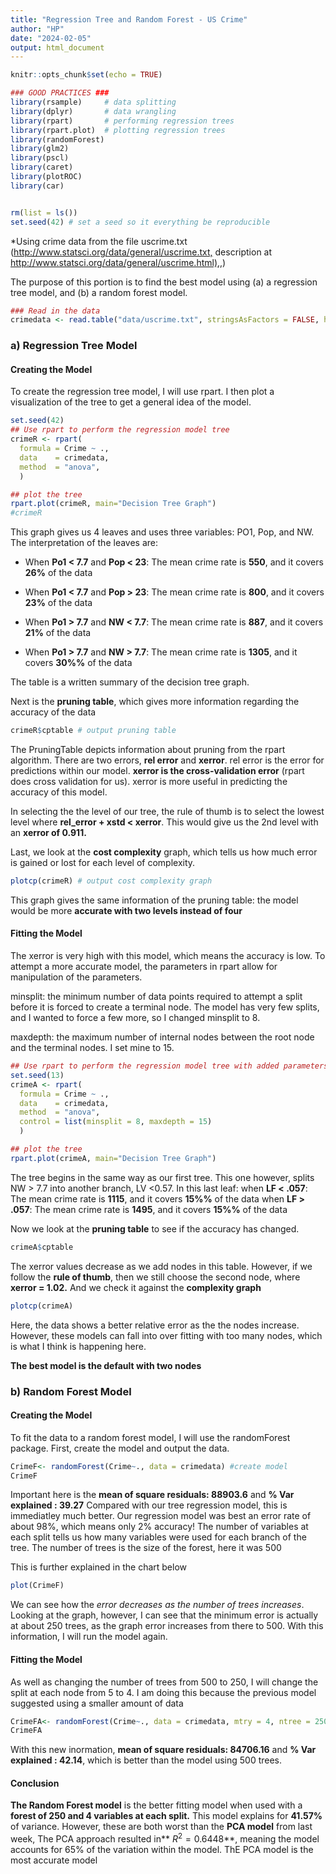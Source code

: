 ```yaml
---
title: "Regression Tree and Random Forest - US Crime"
author: "HP"
date: "2024-02-05"
output: html_document
---
```


```r
knitr::opts_chunk$set(echo = TRUE)
```

```r
### GOOD PRACTICES ###
library(rsample)     # data splitting 
library(dplyr)       # data wrangling
library(rpart)       # performing regression trees
library(rpart.plot)  # plotting regression trees
library(randomForest)
library(glm2)
library(pscl)
library(caret)
library(plotROC)
library(car)


rm(list = ls())
set.seed(42) # set a seed so it everything be reproducible  
```

*Using crime data from the file uscrime.txt
(<http://www.statsci.org/data/general/uscrime.txt,> description at
[http://www.statsci.org/data/general/uscrime.html),](http://www.statsci.org/data/general/uscrime.html),)

The purpose of this portion is to find the best model  using (a) a regression tree model, and (b) a
random forest model.

```r
### Read in the data
crimedata <- read.table("data/uscrime.txt", stringsAsFactors = FALSE, header = TRUE)
```

### a) Regression Tree Model

#### Creating the Model

To create the regression tree model, I will use rpart. I then plot a
visualization of the tree to get a general idea of the model.

```r
set.seed(42)
## Use rpart to perform the regression model tree
crimeR <- rpart(
  formula = Crime ~ .,
  data    = crimedata,
  method  = "anova",
  )

## plot the tree
rpart.plot(crimeR, main="Decision Tree Graph")
#crimeR

```

This graph gives us 4 leaves and uses three variables: PO1, Pop, and NW.
The interpretation of the leaves are:

-   When **Po1 \< 7.7** and **Pop \< 23**: The mean crime rate is
    **550**, and it covers **26%** of the data

-   When **Po1 \< 7.7** and **Pop \> 23**: The mean crime rate is
    **800**, and it covers **23%** of the data

-   When **Po1 \> 7.7** and **NW \< 7.7**: The mean crime rate is
    **887**, and it covers **21%** of the data

-   When **Po1 \> 7.7** and **NW \> 7.7**: The mean crime rate is
    **1305**, and it covers **30%%** of the data

The table is a written summary of the decision tree graph.

Next is the **pruning table**, which gives more information regarding
the accuracy of the data

```r
crimeR$cptable # output pruning table
```

The PruningTable depicts information about pruning from the rpart
algorithm. There are two errors, **rel error** and **xerror**. rel error
is the error for predictions within our model. **xerror is the
cross-validation error** (rpart does cross validation for us). xerror is
more useful in predicting the accuracy of this model.

In selecting the the level of our tree, the rule of thumb is to select
the lowest level where **rel_error + xstd \< xerror**. This would give
us the 2nd level with an **xerror of 0.911.**

Last, we look at the **cost complexity** graph, which tells us how much
error is gained or lost for each level of complexity.

```r
plotcp(crimeR) # output cost complexity graph

```

This graph gives the same information of the pruning table: the model
would be more **accurate with two levels instead of four**

#### Fitting the Model

The xerror is very high with this model, which means the accuracy is
low. To attempt a more accurate model, the parameters in rpart allow for
manipulation of the parameters.

minsplit: the minimum number of data points required to attempt a split
before it is forced to create a terminal node. The model has very few
splits, and I wanted to force a few more, so I changed minsplit to 8.

maxdepth: the maximum number of internal nodes between the root node and
the terminal nodes. I set mine to 15.

```r
## Use rpart to perform the regression model tree with added parameters
set.seed(13)
crimeA <- rpart(
  formula = Crime ~ .,
  data    = crimedata,
  method  = "anova",
  control = list(minsplit = 8, maxdepth = 15)
  )

## plot the tree
rpart.plot(crimeA, main="Decision Tree Graph")
```

The tree begins in the same way as our first tree. This one however,
splits NW \> 7.7 into another branch, LV \<0.57. In this last leaf: when
**LF \< .057**: The mean crime rate is **1115**, and it covers **15%%**
of the data when **LF \> .057**: The mean crime rate is **1495**, and it
covers **15%%** of the data

Now we look at the **pruning table** to see if the accuracy has changed.

```r
crimeA$cptable
```

The xerror values decrease as we add nodes in this table. However, if we
follow the **rule of thumb**, then we still choose the second node,
where **xerror = 1.02.** And we check it against the **complexity
graph**

```r
plotcp(crimeA)
```

Here, the data shows a better relative error as the the nodes increase.
However, these models can fall into over fitting with too many nodes,
which is what I think is happening here.

**The best model is the default with two nodes**

### b) Random Forest Model

#### Creating the Model

To fit the data to a random forest model, I will use the randomForest
package. First, create the model and output the data.

```r
CrimeF<- randomForest(Crime~., data = crimedata) #create model
CrimeF
```

Important here is the **mean of square residuals: 88903.6** and **% Var
explained : 39.27** Compared with our tree regression model, this is
immediatley much better. Our regression model was best an error rate of
about 98%, which means only 2% accuracy! The number of variables at each
split tells us how many variables were used for each branch of the tree.
The number of trees is the size of the forest, here it was 500

This is further explained in the chart below

```r
plot(CrimeF)
```

We can see how the *error decreases as the number of trees increases*.
Looking at the graph, however, I can see that the minimum error is
actually at about 250 trees, as the graph error increases from there to
500. With this information, I will run the model again.

#### Fitting the Model

As well as changing the number of trees from 500 to 250, I will change
the split at each node from 5 to 4. I am doing this because the previous
model suggested using a smaller amount of data

```r
CrimeFA<- randomForest(Crime~., data = crimedata, mtry = 4, ntree = 250)
CrimeFA

```

With this new inormation, **mean of square residuals: 84706.16** and **%
Var explained : 42.14**, which is better than the model using 500 trees.

#### Conclusion

**The Random Forest model** is the better fitting model when used with a
**forest of 250 and 4 variables at each split.** This model explains for
**41.57%** of variance. However, these are both worst than the **PCA
model** from last week, The PCA approach resulted in\*\*
$R^2 = 0.6448$\*\*, meaning the model accounts for 65% of the variation
within the model. ThE PCA model is the most accurate model
